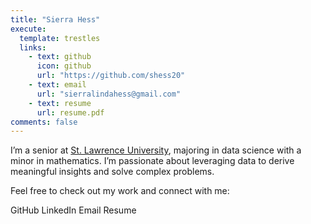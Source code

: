 ```yaml
---
title: "Sierra Hess"
execute: 
  template: trestles 
  links: 
    - text: github
      icon: github
      url: "https://github.com/shess20"
    - text: email
      url: "sierralindahess@gmail.com" 
    - text: resume
      url: resume.pdf
comments: false
---
```


I'm a senior at [St. Lawrence University](https://www.stlawu.edu/){target="_blank"}, majoring in data science with a minor in mathematics. I'm passionate about leveraging data to derive meaningful insights and solve complex problems.

Feel free to check out my work and connect with me:

GitHub
LinkedIn
Email
Resume
```r


```

